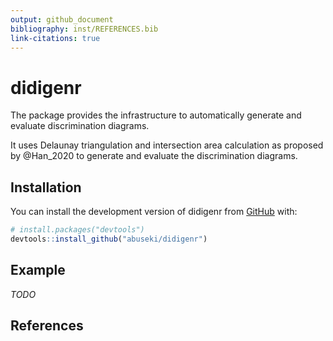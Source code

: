 ```yaml
---
output: github_document
bibliography: inst/REFERENCES.bib
link-citations: true
---
```


<!-- README.md is generated from README.Rmd. Please edit that file -->

# didigenr

<!-- badges: start -->

<!-- badges: end -->

The package provides the infrastructure to automatically generate and evaluate
discrimination diagrams.

It uses Delaunay triangulation and intersection area  calculation as proposed by
@Han_2020 to generate and evaluate the discrimination diagrams.

## Installation

You can install the development version of didigenr from [GitHub](https://github.com/) with:

``` r
# install.packages("devtools")
devtools::install_github("abuseki/didigenr")
```

## Example

*_TODO_*


## References

:::{#refs}
:::
